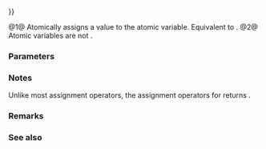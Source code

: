 {{cpp/experimental/atomic_shared_ptr/title|operator{{=}}}}
{{cpp/experimental/concurrency/atomic_shared_ptr/navbar}}
{{dcl begin}}
{{dcl | num=1 | 1=
void operator=( shared_ptr&lt;T&gt; desired ) noexcept;
}}
{{dcl | num=2 | 1=
void operator=( const atomic_shared_ptr&amp; ) = delete;
}}
{{dcl end}}

@1@ Atomically assigns a value {{tt|desired}} to the atomic variable. Equivalent to {{c|store(desired)}}.
@2@ Atomic variables are not {{named req|CopyAssignable}}.

===Parameters===
{{par begin}}
{{par | desired | value to assign}}
{{par end}}

===Notes===
Unlike most assignment operators, the assignment operators for {{tt|atomic_shared_ptr}} returns {{c|void}}.

===Remarks===
{{cpp/experimental/atomic_shared_ptr/atomic remarks}}

===See also===
{{dsc begin}}
{{dsc inc | cpp/experimental/atomic_shared_ptr/dsc constructor}}
{{dsc inc | cpp/experimental/atomic_shared_ptr/dsc store}}
{{dsc inc | cpp/memory/shared ptr/dsc atomic}}
{{dsc end}}